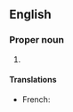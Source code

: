 {{also|miti}}
==English==

===Proper noun===
{{en-proper noun}}

# {{initialism of|{{w|Ministry of International Trade and Industry}}}}

====Translations====
{{trans-top|Ministry of International Trade and Industry}}
* French: {{t|fr|MITI}}
{{trans-mid}}
{{trans-bottom}}